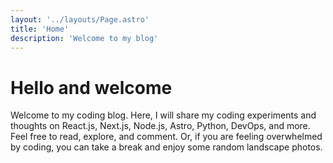 ```yaml
---
layout: '../layouts/Page.astro'
title: 'Home'
description: 'Welcome to my blog'
---
```



# Hello and welcome

<ImageRandom /> 

Welcome to my coding blog. Here, I will share my coding experiments and thoughts on React.js, Next.js, Node.js, Astro, Python, DevOps, and more. Feel free to read, explore, and comment. Or, if you are feeling overwhelmed by coding, you can take a break and enjoy some random landscape photos.

